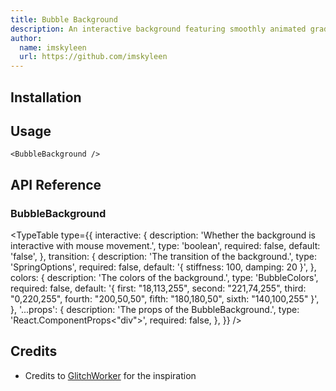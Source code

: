```yaml
---
title: Bubble Background
description: An interactive background featuring smoothly animated gradient bubbles, creating a playful, dynamic, and visually engaging backdrop.
author:
  name: imskyleen
  url: https://github.com/imskyleen
---
```


<ComponentPreview name="demo-components-backgrounds-bubble" />

## Installation

<ComponentInstallation name="components-backgrounds-bubble" />

## Usage

```tsx
<BubbleBackground />
```

## API Reference

### BubbleBackground

<TypeTable
  type={{
    interactive: {
      description: 'Whether the background is interactive with mouse movement.',
      type: 'boolean',
      required: false,
      default: 'false',
    },
    transition: {
      description: 'The transition of the background.',
      type: 'SpringOptions',
      required: false,
      default: '{ stiffness: 100, damping: 20 }',
    },
    colors: {
      description: 'The colors of the background.',
      type: 'BubbleColors',
      required: false,
      default:
        '{ first: "18,113,255", second: "221,74,255", third: "0,220,255", fourth: "200,50,50", fifth: "180,180,50", sixth: "140,100,255" }',
    },
    '...props': {
      description: 'The props of the BubbleBackground.',
      type: 'React.ComponentProps<"div">',
      required: false,
    },
  }}
/>

## Credits

- Credits to [GlitchWorker](https://codepen.io/glitchworker/pen/jENZGOV) for the inspiration
